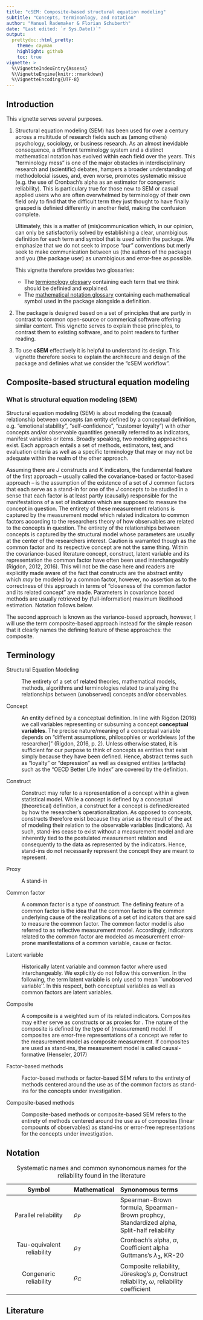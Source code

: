 ```yaml
---
title: "cSEM: Composite-based structural equation modeling"
subtitle: "Concepts, terminonlogy, and notation"
author: "Manuel Rademaker & Florian Schuberth"
date: "Last edited: `r Sys.Date()`"
output:
  prettydoc::html_pretty:
    theme: cayman
    highlight: github
    toc: true
vignette: >
  %\VignetteIndexEntry{Assess}
  %\VignetteEngine{knitr::rmarkdown}
  %\VignetteEncoding{UTF-8}
---
```

## Introduction

This vignette serves several purposes.

1. Structural equation modeling (SEM) has been used for over a century
   across a multitude of research fields such as (among others) psychology, 
   sociology, or business research. 
   As an almost inevidable consequence, a different terminology system and a distinct 
   mathematical notation has evolved within each field over the years. This 
   "terminology mess" is one of the major obstacles in interdisciplinary
   research and (scientific) debates, hampers a broader understanding of 
   methodolocial issues, and, even worse,
   promotes systematic missue (e.g. the use of Cronbach's alpha as an estimator for
   congeneric reliability). This is particulary
   true for those new to SEM or casual applied users who are often overwhelmed
   by terminology of their own field only to find that the difficult term they
   just thought to have finally grasped is definied differently in another field, 
   making the confusion complete.
   
   Ultimately, this is a matter of (mis)communication which, in our opinion, can 
   only be satisfactorily solved by establishing a clear, unambigious definition 
   for each term and symbol that is used within the package. We emphasize that
   we do not seek to impose "our" conventions but merly seek to make communication
   between us (the authors of the package) and you (the package user) as
   unambigious and error-free as possible.
   
   This vignette therefore provides two glossaries:
      - The [termionology glossary](#terminology) containing each term that we think should be 
         definied and explained.
      - The [mathematical notation glossary](#notation) containing each mathematical 
        symbol used in the package alongside a definition.
         
1. The package is designed based on a set of principles that are partly in contrast 
   to common open-source or commerical software offering similar content. This 
   vignette serves to explain these principles, to contrast them to existing software,
   and to point readers to further reading.
1. To use **cSEM** effectively it is helpful to understand its design. This 
   vignette therefore seeks to explain the architecure and design of the package
   and definies what we consider the "cSEM workflow".

## Composite-based structural equation modeling 
### What is structural equation modeling (SEM)
Structural equation modeling (SEM) is about modeling the (causal) relationship 
between concepts (an entity defined by a conceptual definition, 
e.g. "emotional stability", "self-confidence", "customer loyalty") with other 
concepts and/or observable quantities generally referred to as 
indicators, manifest variables or items. Broadly speaking, two modeling 
approaches exist. Each approach entails a set of methods, estimators, test,
and evaluation criteria as well as a specific terminology that may or may not 
be adequate within the realm of the other approach. 

Assuming there are $J$ constructs and $K$ indicators, the fundamental feature 
of the first approach -- usually called the covariance-based 
or factor-based approach -- is the assumption of the existence of a set of $J$ 
common factors that each serve as a stand-in for one of the $J$ concepts to 
be studied in a sense that each factor is at least partly (causally) responsible
for the manifestations of a set of indicators which are supposed to measure 
the concept in question. The entirety of these measurement relations is 
captured by the measurement model which related indicators to common factors 
according to the researchers theory of how observables are related to the 
concepts in question. The entirety of the relationships between concepts is 
captured by the structural model whose parameters are usually at the center 
of the researchers interest.  Caution is warranted though as the common factor 
and its respective concept are not the same thing. Within the covariance-based 
literature concept, construct, latent variable and its representation the 
common factor have often been used interchangeably (Rigdon, 2012, 2016). 
This will not be the case here and readers are explicitly made aware of the 
fact that constructs are the abstract entity which *may* be modeled by 
a common factor, however, no assertion as to the correctness of this approach 
in terms of "closeness of the common factor and its related concept" are made. 
Parameters in covariance based methods are usually retrieved by 
(full-information) maximum likelihood estimation. Notation follows below.

The second approach is known as the variance-based approach, however, I will use
the term composite-based approach instead for the simple reason that it clearly
names the defining feature of these approaches: the composite.

## Terminology {#terminology}

Structural Equation Modeling 

:   The entirety of a set of related theories, mathematical models, methods, 
    algorithms and terminologies related to analyzing the relationships 
    between (unobserved) concepts and/or observables. 

Concept

:   An entity defined by a conceptual definition. In line with Rigdon (2016) we
    call variables representing or subsuming a concept **conceptual variables**. 
    The precise nature/meaning of a conceptual variable depends on 
    "differnt assumptions, philosophies or worldviews [of the researcher]" 
    (Rigdon, 2016, p. 2). Unless otherwise stated, it is sufficient for our 
    purpose to think of concepts as entities that exist simply because they 
    have been defined. Hence, abstract terms such as "loyalty" or "depression" as 
    well as designed entities (artifacts) such as the "OECD Better Life Index"
    are covered by the definition.

Construct

:   Construct may refer to a representation of a concept within a given statistical 
    model. While a concept is defined by a conceptual (theoretical) definition, 
    a construct for a concept is defined/created by how the researcher's operationalization. 
    As opposed to concepts, constructs therefore exist because they arise as 
    the result of the act of modeling their relation to the observable 
    variables (indicators). 
    As such, stand-ins cease to exist without a 
    measurement model and are inherently tied to the postulated measurement 
    relation and consequently to the data as represented by the indicators.
    Hence, stand-ins do not necessarily represent the concept they are meant to
    represent.

Proxy 

:    A stand-in
     
Common factor

:   A common factor is a type of construct. The defining feature of a
    common factor is the idea that the common factor is the common underlying 
    cause of the realizations of a set of indicators that are said to measure 
    the common factor. The common factor model is also referred to as 
    reflective measurement model. Accordingly, indicators related to the common factor
    are modeled as measurement error-prone manifestations of a common variable, 
    cause or factor.
    
Latent variable

:   Historically latent variable and common factor where used interchangeably. 
    We explicitly do not follow this convention. In the following, the term 
    latent variable is only used to mean ``unobserved variable''. In this 
    respect, both conceptual variables as well as common factors are 
    latent variables.
    
Composite

:   A composite is a weighted sum of its related indicators. Composites may 
    either serve as constructs or as proxies for . The nature of the composite is 
    defined by the type of (measurement) model. If composites are error-free representations 
    of a concept we refer to the measurement model as composite measurement. If 
    composites are used as stand-ins, the measurement model is called 
    causal-formative (Henseler, 2017)
    
Factor-based methods 

:   Factor-based methods or factor-based SEM refers to the entirety of methods 
    centered around the use as of the common factors as stand-ins for the 
    concepts under investigation.
    
Composite-based methods 

:   Composite-based methods or composite-based SEM refers to the entirety of methods 
    centered around the use as of composites (linear compounts of observables) 
    as stand-ins or error-free representations for the concepts under investigation.

    

## Notation {#notation}

<center>
--------------------------------------------------------------------------------
 Symbol                       Mathematical Synonomous terms      
----------------------------- ------------ -------------------------------------
 Parallel reliability           $\rho_P$   Spearman-Brown formula, Spearman-Brown prophcy,
                                           Standardized alpha, Split-half reliability

 Tau-equivalent reliability     $\rho_T$   Cronbach's alpha, $\alpha$, Coefficient alpha
                                           Guttmans's $\lambda_3$, KR-20
 
 Congeneric reliability         $\rho_C$   Composite reliability, Jöreskog's $\rho$,
                                           Construct reliability, $\omega$, 
                                           reliability coefficient
--------------------------------------------------------------------------------
Table: Systematic names and common synonomous names for the 
reliability found in the literature
</center>

## Literature
